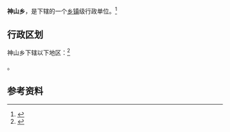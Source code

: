 {{中国乡级行政区|14/09/21/203/000}}

'''神山乡'''，是{{PRC admin/fullname|14/09/21/203/000|3}}下辖的一个[[乡镇|乡镇]]级行政单位。<ref>{{PRC admin/ref sgc|{{PRC admin/parent|14/09/21/203/000}}}}</ref>

== 行政区划 ==

神山乡下辖以下地区：<ref>{{PRC admin/ref sgc|14/09/21/203/000}}</ref>

{{PRC admin/children|14/09/21/203/000}}。

== 参考资料 ==

{{reflist}}

{{行政区划小作品}}
{{PRC admin/navcat|14/09/21/203/000}}